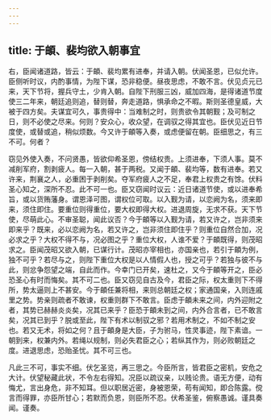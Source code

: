 ```yaml
---
---
---
```

title: 于頔、裴均欲入朝事宜
---



右，臣闻诸道路，皆云：于頔、裴均累有进奉，并请入朝。伏闻圣恩，已似允许。臣侧听时议，内酌事情，为陛下谋，恐非稳便。昼夜思虑，不敢不言。伏见贞元已来，天下节将，握兵守土，少肯入朝。自陛下刑服三凶，威加四海，是得诸道节度使三二年来，朝廷追则追，替则替，奔走道路，惧承命之不暇。斯则圣德皇威，大被于四方矣。夫谋宜可久，事贵得中：当难制之时，则贵欲令其朝觐；及可制之日，则不必使之尽来。何则？安众心，收众望，在调驭之得其宜也。臣伏见近日节度使，或替或追，稍似烦数。今又许于頔等入奏，或虑便留在朝。臣细思之，有三不可。何者？

窃见外使入奏，不问贤愚，皆欲仰希圣恩，傍结权贵。上须进奉，下须人事。莫不减削军府，割剥疲人。每一入朝，甚于两税。又闻于頔、裴均等，数有进奉。若又许来，荆襄之人，必重困于剥削矣。夺军府疲人之不足，奉君上权贵之有馀。伏料圣心知之，深所不忍。此不可一也。臣又窃闻时议云：近日诸道节使，或以进奉希旨，或以货贿藩身。谓恩泽可图，谓权位可取。以入觐为请，以恋阙为名，须来即来，须住即住。要重位则得重位，要大权即得大权。进退周旋，无求不获。天下节使，尽萌此心。不审圣聪，闻此议否？今于頔等以入觐为请，若又许之，岂非须来即来乎？既来，必以恋阙为名，若又许之，岂非须住即住乎？则重位自然合加，况必求之乎？大权不得不与，况必图之乎？重位大权，人谁不爱？于頔既得，则茂昭求之。臣闻茂昭又欲入朝，已谋行计。茂昭亦宰相也，亦国亲也，若引于頔为例，独不可乎？若尽与之，则陛下重位大权是以人情假人也，授之可乎？若独与彼不与此，则忿争怨望之端，自此而作。今幸门已开矣，速杜之，又今于頔等开之，臣必恐圣心有时而悔矣。其不可二也。臣又窃见自古及今，君臣之际，权太重则下不得所，势太逼则上不甚安。今于頔任兼将相，来则总朝廷之权；家通国亲，入则连戚里之势。势亲则疏者不敢谏，权重则群下不敢言。臣虑于頔未来之间，内外迎附之者，其势已赫赫炎炎矣，况其已来乎？臣恐于頔未到之间，内外合言者，已不敢言矣，况其已到乎？脱或至此，陛下有术以制驭之邪？若用术制之，不如不制之安也。若又无术，将如之何？且于頔身是大臣，子为驸马，性灵事迹，陛下素谙。一朝到来，权兼内外。若绳以规制，则必失君臣之心；若纵其作为，则必败朝廷之度。进退思虑，恐贻圣忧。其不可三也。

凡此三不可，事实不细。伏乞圣览，再三思之。今臣所言，皆君臣之密机，安危之大计。伏望秘藏此状，不令左右得知。况臣以疏议亲，以贱论贵。语无方便，动有悔尤，言出身危，非不知耳。但以职居近密，身被恩荣，苟有闻知，即合陈露。傥言而得罪，亦臣所甘心；若默而负恩，则臣所不忍。伏希圣鉴，俯察愚诚。谨具奏闻。谨奏。